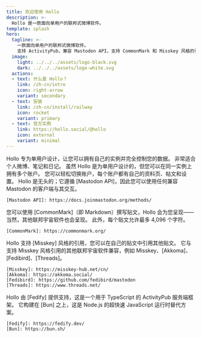 ```yaml
---
title: 欢迎使用 Hollo
description: >-
  Hollo 是一款面向单用户的联邦式微博软件。
template: splash
hero:
  tagline: >-
    一款面向单用户的联邦式微博软件。
    支持 ActivityPub，兼容 Mastodon API，支持 CommonMark 和 Misskey 风格的引用。
  image:
    light: ../../../assets/logo-black.svg
    dark: ../../../assets/logo-white.svg
  actions:
  - text: 什么是 Hollo？
    link: /zh-cn/intro
    icon: right-arrow
    variant: secondary
  - text: 安装
    link: /zh-cn/install/railway
    icon: rocket
    variant: primary
  - text: 官方实例
    link: https://hollo.social/@hollo
    icon: external
    variant: minimal
---
```



<CardGrid>
  <Card title="为单用户设计" icon="seti:lock">
    Hollo 专为单用户设计，让您可以拥有自己的实例并完全控制您的数据。
    非常适合个人微博、笔记和日记。
  </Card>
  <Card title="多账户支持" icon="seti:folder">
    虽然 Hollo 是为单用户设计的，但您可以在同一实例上拥有多个账户。
    您可以轻松切换账户，每个账户都有自己的资料页、帖文和设置。
  </Card>
  <Card title="兼容 Mastodon API" icon="puzzle">
    Hollo 是无头的；它遵循 [Mastodon API]，因此您可以使用任何兼容 Mastodon 的客户端与其交互。

    [Mastodon API]: https://docs.joinmastodon.org/methods/
  </Card>
  <Card title="支持 CommonMark" icon="seti:markdown">
    您可以使用 [CommonMark]（即 Markdown）撰写贴文，Hollo 会为您呈现——当然，其他联邦宇宙软件也会呈现。
    此外，每个贴文允许最多 4,096 个字符。

    [CommonMark]: https://commonmark.org/
  </Card>
  <Card title="支持 Misskey 风格引用" icon="comment">
    Hollo 支持 [Misskey] 风格的引用，您可以在自己的贴文中引用其他贴文。
    它与支持 Misskey 风格引用的其他联邦宇宙软件兼容，例如 Misskey、[Akkoma]、[Fedibird]、[Threads]。

    [Misskey]: https://misskey-hub.net/cn/
    [Akkoma]: https://akkoma.social/
    [Fedibird]: https://github.com/fedibird/mastodon
    [Threads]: https://www.threads.net/
  </Card>
  <Card title="由 Fedify 和 Bun 提供支持" icon="bun">
    Hollo 由 [Fedify] 提供支持，这是一个用于 TypeScript 的 ActivityPub 服务端框架。
    它构建在 [Bun] 之上，这是 Node.js 的超快速 JavaScript 运行时替代方案。

    [Fedify]: https://fedify.dev/
    [Bun]: https://bun.sh/
  </Card>
</CardGrid>

